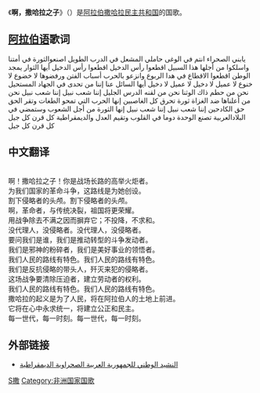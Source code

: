 {{Untranslated-jargon}}
{{unreferenced|time=2009-05-16T14:10:48+00:00}}

{{Infobox Anthem
|title         = يا بني الصحراء
|chinese_title =啊，撒哈拉之子
|image         =  Coat of arms of the Sahrawi Arab Democratic Republic.svg
|image_size    =
|caption       =
|prefix        = 国歌
|country       = 阿拉伯撒哈拉民主共和国
|author        =  
|lyrics_date   = 
|composer      = 
|music_date    = 
|adopted       = 1979年，[[波利萨里奥阵线|波利萨里奥阵线]]
|until       =
| sound         = Yabaniy es-sahara SADR anthem.ogg
}}
《'''啊，撒哈拉之子'''》（{{lang-ar|'''يا بني الصحراء'''}}）是[[阿拉伯撒哈拉民主共和国|阿拉伯撒哈拉民主共和国]]的国歌。

== [[阿拉伯语|阿拉伯语]]歌词 ==
<poem align="left">
يابني الصحراء انتم في الوغى حاملي المشعل في الدرب الطويل
اصنعوالثورة في أمتنا واسلكوا من أجلها هذا السبيل
اقطعوا رأس الدخيل اقطعوا رأس الدخيل
أيها الثوار يمجد الوطن اقطعوا الاقطاع في هدا الربوع
وانزعو بالحرب أسباب الفتن ورفضوها لا خضوع لا خنوع
لا عميل لا دخيل لا عميل لا دخيل
أيها السائل عنا إننا من تحدى في الجهاد المستحيل
نحن من حطم ذاك الوثنا نحن من لقنه الدرس الجليل
إننا شعب نبيل إننا شعب نبيل
نحن من أعلناها ضد الغزاة ثورة تحرق كل الغاصبين
إنها الحرب التي تمحو الطغات وتقر الحق حق الكادحين
إننا شعب نبيل إننا شعب نبيل
إنها الثورة من أجل الشعوب وستمضي في البلادالعربية
تصنع الوحدة دوما في القلوب وتقيم العدل والديمقراطية
كل قرن كل جيل كل قرن كل جيل
</poem>

==中文翻译==
{{RoughTranslation}}

<br />啊！撒哈拉之子！你是战场长路的高举火炬者。
<br />为我们国家的革命斗争，这路线是为她创设。
<br />割下侵略者的头颅。割下侵略者的头颅。
<br />啊，革命者，与传统决裂，祖国将更荣耀。
<br />用战争除去不满之因而摒弃它；不投降，不求和。
<br />没代理人，没侵略者。没代理人，没侵略者。
<br />要问我们是谁，我们是推动转型的斗争发动者。
<br />我们是邪神的粉碎者，我们是美好事业的领悟者。
<br />我们人民的路线有特色。我们人民的路线有特色。
<br />我们是反抗侵略的带头人，歼灭来犯的侵略者。
<br />这场战争要清除压迫者，建立劳动者的权利。
<br />我们人民的路线有特色。我们人民的路线有特色。
<br />撒哈拉的起义是为了人民，将在阿拉伯人的土地上前进。
<br />它将在心中永求统一，将建立公正和民主。
<br />每一世代，每一时刻。每一世代，每一时刻。

== 外部链接 ==
* [https://m.youtube.com/watch?v=GRMps6xUGbE النشيد الوطني للجمهورية العربية الصحراوية الديمقراطية]
<!--分类-->
<!--其他语言-->
{{非洲各國家和地区國歌}}
[[Category:西撒哈拉|S撒]]
[[Category:非洲国家国歌|Category:非洲国家国歌]]